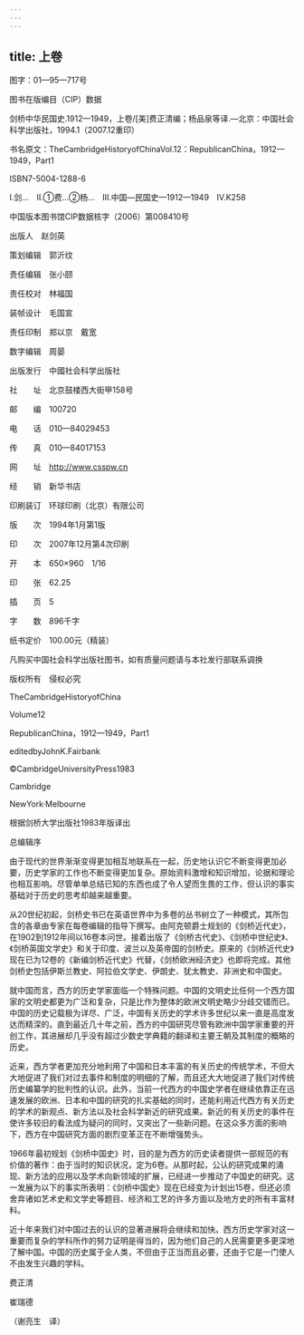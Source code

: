 ```yaml
---
---
---
```

title: 上卷
---





图字：01—95—717号

图书在版编目（CIP）数据

剑桥中华民国史.1912—1949，上卷/[美]费正清编；杨品泉等译.—北京：中国社会科学出版社，1994.1（2007.12重印）

书名原文：TheCambridgeHistoryofChinaVol.12：RepublicanChina，1912—1949，Part1

ISBN7-5004-1288-6

Ⅰ.剑…　Ⅱ.①费…②杨…　Ⅲ.中国—民国史—1912—1949　Ⅳ.K258

中国版本图书馆CIP数据核字（2006）第008410号

出版人　赵剑英

策划编辑　郭沂纹

责任编辑　张小颐

责任校对　林福国

装帧设计　毛国宣

责任印制　郑以京　戴宽

数字编辑　周晏

出版发行　中國社会科学出版社

社　　址　北京鼓楼西大街甲158号

邮　　编　100720

电　　话　010—84029453

传　　真　010—84017153

网　　址　http://www.csspw.cn

经　　销　新华书店

印刷装订　环球印刷（北京）有限公司

版　　次　1994年1月第1版

印　　次　2007年12月第4次印刷

开　　本　650×960　1/16

印　　张　62.25

插　　页　5

字　　数　896千字

纸书定价　100.00元（精装）

凡购买中国社会科学出版社图书，如有质量问题请与本社发行部联系调换

版权所有　侵权必究

TheCambridgeHistoryofChina

Volume12

RepublicanChina，1912—1949，Part1

editedbyJohnK.Fairbank

©CambridgeUniversityPress1983

Cambridge

NewYork·Melbourne

根据剑桥大学出版社1983年版译出







总编辑序

由于现代的世界渐渐变得更加相互地联系在一起，历史地认识它不断变得更加必要，历史学家的工作也不断变得更加复杂。原始资料激增和知识增加，论据和理论也相互影响。尽管单单总结已知的东西也成了令人望而生畏的工作，但认识的事实基础对于历史的思考却越来越重要。

从20世纪初起，剑桥史书已在英语世界中为多卷的丛书树立了一种模式，其所包含的各章由专家在每卷编辑的指导下撰写。由阿克顿爵士规划的《剑桥近代史》，在1902到1912年间以16卷本问世。接着出版了《剑桥古代史》、《剑桥中世纪史》、《剑桥英国文学史》和关于印度、波兰以及英帝国的剑桥史。原来的《剑桥近代史》现在已为12卷的《新编剑桥近代史》代替，《剑桥欧洲经济史》也即将完成。其他剑桥史包括伊斯兰教史、阿拉伯文学史、伊朗史、犹太教史、非洲史和中国史。

就中国而言，西方的历史学家面临一个特殊问题。中国的文明史比任何一个西方国家的文明史都更为广泛和复杂，只是比作为整体的欧洲文明史略少分歧交错而已。中国的历史记载极为详尽、广泛，中国有关历史的学术许多世纪以来一直是高度发达而精深的。直到最近几十年之前，西方的中国研究尽管有欧洲中国学家重要的开创工作，其进展却几乎没有超过少数史学典籍的翻译和主要王朝及其制度的概略的历史。

近来，西方学者更加充分地利用了中国和日本丰富的有关历史的传统学术，不但大大地促进了我们对过去事件和制度的明细的了解，而且还大大地促进了我们对传统历史编纂学的批判性的认识。此外，当前一代西方的中国史学者在继续依靠正在迅速发展的欧洲、日本和中国的研究的扎实基础的同时，还能利用近代西方有关历史的学术的新观点、新方法以及社会科学新近的研究成果。新近的有关历史的事件在使许多较旧的看法成为疑问的同时，又突出了一些新问题。在这众多方面的影响下，西方在中国研究方面的剧烈变革正在不断增强势头。

1966年最初规划《剑桥中国史》时，目的是为西方的历史读者提供一部规范的有价值的著作：由于当时的知识状况，定为6卷。从那时起，公认的研究成果的涌现、新方法的应用以及学术向新领域的扩展，已经进一步推动了中国史的研究。这一发展为以下的事实所表明：《剑桥中国史》现在已经变为计划出15卷，但还必须舍弃诸如艺术史和文学史等题目、经济和工艺的许多方面以及地方史的所有丰富材料。

近十年来我们对中国过去的认识的显著进展将会继续和加快。西方历史学家对这一重要而复杂的学科所作的努力证明是得当的，因为他们自己的人民需要更多更深地了解中国。中国的历史属于全人类，不但由于正当而且必要，还由于它是一门使人不由发生兴趣的学科。

费正清

崔瑞德

（谢亮生　译）